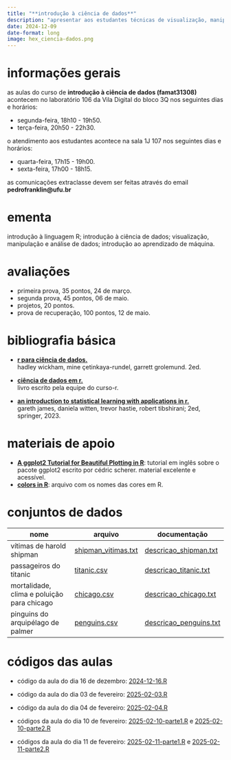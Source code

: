 ```yaml
---
title: "**introdução à ciência de dados**"
description: "apresentar aos estudantes técnicas de visualização, manipulação e análise de dados, além de conceitos introdutórios de aprendizado de máquina, com foco na linguagem de computação estatística R."
date: 2024-12-09
date-format: long
image: hex_ciencia-dados.png
---
```


# informações gerais

as aulas do curso de **introdução à ciência de dados (famat31308)** acontecem no laboratório 106 da Vila Digital do bloco 3Q nos seguintes dias e horários:

-   segunda-feira, 18h10 - 19h50.
-   terça-feira, 20h50 - 22h30.

o atendimento aos estudantes acontece na sala 1J 107 nos seguintes dias e horários:

-   quarta-feira, 17h15 - 19h00.
-   sexta-feira, 17h00 - 18h15.

as comunicações extraclasse devem ser feitas através do email **pedrofranklin@ufu.br**

# ementa

introdução à linguagem R; introdução à ciência de dados; visualização, manipulação e análise de dados; introdução ao aprendizado de máquina.

# avaliações

-   primeira prova, 35 pontos, 24 de março.
-   segunda prova, 45 pontos, 06 de maio.
-   projetos, 20 pontos.
-   prova de recuperação, 100 pontos, 12 de maio.

# bibliografia básica

-   [**r para ciência de dados.**](https://pt.r4ds.hadley.nz/)<br /> hadley wickham, mine çetinkaya-rundel, garrett grolemund. 2ed.

-   [**ciência de dados em r.**](https://livro.curso-r.com/)<br /> livro escrito pela equipe do curso-r.

-   [**an introduction to statistical learning with applications in r.**](https://trevorhastie.github.io/ISLR/ISLR%20Seventh%20Printing.pdf)<br /> gareth james, daniela witten, trevor hastie, robert tibshirani; 2ed, springer, 2023.

# materiais de apoio

-   [**A ggplot2 Tutorial for Beautiful Plotting in R**](https://www.cedricscherer.com/2019/08/05/a-ggplot2-tutorial-for-beautiful-plotting-in-r/): tutorial em inglês sobre o pacote ggplot2 escrito por cédric scherer. material excelente e acessível.
-  [**colors in R**](https://ufubr-my.sharepoint.com/:b:/g/personal/pedrofranklin_ufu_br/EaMQ2YgW4t9GuoBOyzYGv-4BbKA8hnlyo6BWmP_KVoAoyA?e=0GTrKb): arquivo com os nomes das cores em R.

# conjuntos de dados

| nome | arquivo | documentação |
|------------------------------|---------------------|---------------------|
| vítimas de harold shipman | [shipman_vitimas.txt](https://github.com/franklinpedro/dados/blob/main/shipman_vitimas.txt) | [descricao_shipman.txt](https://ufubr-my.sharepoint.com/:t:/g/personal/pedrofranklin_ufu_br/EQ__saD6oqdHthDUmaX6YyoByOPQt7wazqlTv5DnnW4C_Q?e=rTkrXb) |
| passageiros do titanic | [titanic.csv](https://github.com/franklinpedro/dados/blob/main/titanic.csv) | [descricao_titanic.txt](https://ufubr-my.sharepoint.com/:t:/g/personal/pedrofranklin_ufu_br/Ee8VRPM8uKRArfuU_SpyfTcB5i15YBbQjeDtHJUvzAD0CA?e=po8GsF) |
| mortalidade, clima e poluição para chicago | [chicago.csv](https://github.com/franklinpedro/dados/blob/main/chicago.csv) | [descricao_chicago.txt](https://ufubr-my.sharepoint.com/:t:/g/personal/pedrofranklin_ufu_br/Eed5tJ_nfG1BuGiFnEAkV04Ba3Whuqylj3aXu9A-gEu0Sg?e=uVzjXc) |
| pinguins do arquipélago de palmer | [penguins.csv](https://github.com/franklinpedro/dados/blob/main/penguins.csv) | [descricao_penguins.txt](https://ufubr-my.sharepoint.com/:t:/g/personal/pedrofranklin_ufu_br/EXf1UPdIMO1KlQvq2qdeXY8BKhPyZqNAqZrqsYDbNMdSCA?e=F7xVgs) |

# códigos das aulas

-  código da aula do dia 16 de dezembro: [2024-12-16.R](https://github.com/franklinpedro/ciencias-dados/blob/main/2024-12-16/2024-12-16.R)
-   código da aula do dia 03 de fevereiro: [2025-02-03.R](https://ufubr-my.sharepoint.com/:u:/g/personal/pedrofranklin_ufu_br/EXUQq6_uoJ5LuQksHyI4KtkBwN0wsI_JbiS3KOYScBWrjw?e=7aWNwN)
-   código da aula do dia 04 de fevereiro: [2025-02-04.R](https://ufubr-my.sharepoint.com/:u:/g/personal/pedrofranklin_ufu_br/EU9WBShAgVNPml2ftCypjWIBQdhKEgI_bLyMdOaDBvzRrA?e=xstmPo)
-   códigos da aula do dia 10 de fevereiro: [2025-02-10-parte1.R](https://ufubr-my.sharepoint.com/:u:/g/personal/pedrofranklin_ufu_br/EYY2xLL8eABEkKL4pAnOAH0BBNab5yo0j8sJ_NALOhJbUg?e=kmAiHP) e [2025-02-10-parte2.R](https://ufubr-my.sharepoint.com/:u:/g/personal/pedrofranklin_ufu_br/Ec_q4bfFHupOidyZxWWxU6IBTIX1rKVxq-KkkTltDW1iCQ?e=TjomEo)

-  códigos da aula do dia 11 de fevereiro: [2025-02-11-parte1.R](https://ufubr-my.sharepoint.com/:u:/g/personal/pedrofranklin_ufu_br/EWC6WHZIIoJJsMI2nlHG29cBL51X5Q3vesbnqeaRJMrQ3Q?e=zaUiln) e [2025-02-11-parte2.R](https://ufubr-my.sharepoint.com/:u:/g/personal/pedrofranklin_ufu_br/EbsguWh1fPdGrqDOkwM3dboBe2-r_SHFgfqfXPIOZPO3pw?e=TUdghh)